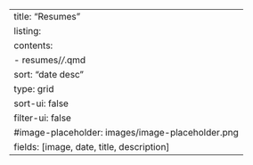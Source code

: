 ---
title: "Resumes"
listing:
  contents: 
    - resumes/*/*.qmd
  sort: "date desc"
  type: grid
  sort-ui: false
  filter-ui: false
  #image-placeholder: images/image-placeholder.png
  fields: [image, date, title, description]
---